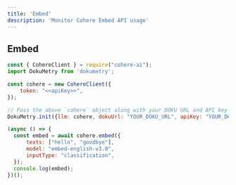 ```yaml
---
title: 'Embed'
description: 'Monitor Cohere Embed API usage'
---
```


## Embed

```javascript
const { CohereClient } = require("cohere-ai");
import DokuMetry from 'dokumetry';

const cohere = new CohereClient({
    token: "<<apiKey>>",
});

// Pass the above `cohere` object along with your DOKU URL and API key and this will make sure that all Cohere calls are automatically tracked.
DokuMetry.init({llm: cohere, dokuUrl: "YOUR_DOKU_URL", apiKey: "YOUR_DOKU_TOKEN"})

(async () => {
  const embed = await cohere.embed({
      texts: ["hello", "goodbye"],
      model: "embed-english-v3.0",
      inputType: "classification",
  });
  console.log(embed);
})();
```